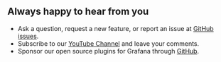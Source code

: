 ## Always happy to hear from you

- Ask a question, request a new feature, or report an issue at [GitHub issues](https://github.com/volkovlabs/business-charts/issues).
- Subscribe to our [YouTube Channel](https://youtube.com/@volkovlabs) and leave your comments.
- Sponsor our open source plugins for Grafana through [GitHub](https://github.com/sponsors/VolkovLabs).
